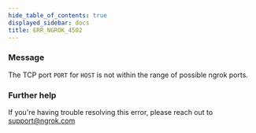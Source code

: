 ```yaml
---
hide_table_of_contents: true
displayed_sidebar: docs
title: ERR_NGROK_4502
---
```


### Message

The TCP port `PORT` for `HOST` is not within the range of possible ngrok ports.

<ErrorDetails />

### Further help

If you're having trouble resolving this error, please reach out to [support@ngrok.com](mailto:support@ngrok.com?subject=Help%20with%20ERR_NGROK_4502)
